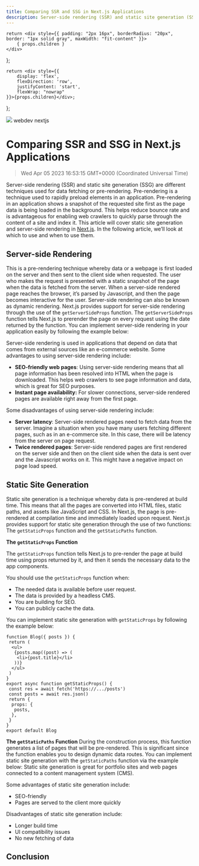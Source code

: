 ```yaml
---
title: Comparing SSR and SSG in Next.js Applications
description: Server-side rendering (SSR) and static site generation (SSG) are different techniques used for data fetching or pre-rendering. Pre-rendering is a technique used to rapidly preload elements in an application.
---
```


    return <div style={{ padding: "2px 16px", borderRadius: "20px", border: "1px solid gray", maxWidth: "fit-content" }}>
        { props.children }
    </div>
};

    return <div style={{
        display: 'flex',
        flexDirection: 'row',
        justifyContent: 'start',
        flexWrap: "nowrap"
    }}>{props.children}</div>;

};

<link rel="canonical" href="https://code.pieces.app/blog/comparing-ssr-and-ssg-in-nextjs-applications" />

![](https://uploads-ssl.webflow.com/6143afec68f555387049efb3/63dd6770cf7b3c61494fa4dd_ssrandssg_2df9dc6c5516f6c9025c09726c5e8209_2000.jpeg)
<GridFlexRow><Tag>webdev</Tag> <Tag>nextjs</Tag></GridFlexRow>

# Comparing SSR and SSG in Next.js Applications
> Wed Apr 05 2023 16:53:15 GMT+0000 (Coordinated Universal Time)

Server-side rendering (SSR) and static site generation (SSG) are different techniques used for data fetching or pre-rendering. Pre-rendering is a technique used to rapidly preload elements in an application.
Pre-rendering in an application shows a snapshot of the requested site first as the page data is being loaded in the background. This helps reduce bounce rate and is advantageous for enabling web crawlers to quickly parse through the content of a site and index it.
This article will cover static site generation and server-side rendering in <a href="https://nextjs.org/" target="_blank" rel="noopener noreferrer">Next.js</a>. In the following article, we’ll look at which to use and when to use them.

## Server-side Rendering
This is a pre-rendering technique whereby data or a webpage is first loaded on the server and then sent to the client side when requested. The user who makes the request is presented with a static snapshot of the page when the data is fetched from the server. When a server-side rendered page reaches the browser, it’s parsed by Javascript, and then the page becomes interactive for the user. Server-side rendering can also be known as dynamic rendering.
Next.js provides support for server-side rendering through the use of the ```getServerSideProps``` function. The ```getServerSideProps``` function tells Next.js to prerender the page on every request using the date returned by the function.
You can implement server-side rendering in your application easily by following the example below:

Server-side rendering is used in applications that depend on data that comes from external sources like an e-commerce website.
Some advantages to using server-side rendering include:
- **SEO-friendly web pages**: Using server-side rendering means that all page information has been resolved into HTML when the page is downloaded. This helps web crawlers to see page information and data, which is great for SEO purposes.
- **Instant page availability:** For slower connections, server-side rendered pages are available right away from the first page.

Some disadvantages of using server-side rendering include:
- **Server latency**: Server-side rendered pages need to fetch data from the server. Imagine a situation when you have many users fetching different pages, such as in an e-commerce site. In this case, there will be latency from the server on page request.
- **Twice rendered pages**: Server-side rendered pages are first rendered on the server side and then on the client side when the data is sent over and the Javascript works on it. This might have a negative impact on page load speed.

## Static Site Generation
Static site generation is a technique whereby data is pre-rendered at build time. This means that all the pages are converted into HTML files, static paths, and assets like JavaScript and CSS. In Next.js, the page is pre-rendered at compilation time and immediately loaded upon request.
Next.js provides support for static site generation through the use of two functions: The ```getStaticProps``` function and the ```getStaticPaths``` function.

**The ```getStaticProps``` Function**

The ```getStaticProps``` function tells Next.js to pre-render the page at build time using props returned by it, and then it sends the necessary data to the app components.

You should use the ```getStaticProps``` function when:
- The needed data is available before user request.
- The data is provided by a headless CMS.
- You are building for SEO.
- You can publicly cache the data.

You can implement static site generation with ```getStaticProps``` by following the example below:
```
function Blog({ posts }) {
 return (
  <ul>
   {posts.map((post) => (
    <li>{post.title}</li>
   ))}
  </ul>
 )
}
export async function getStaticProps() {
 const res = await fetch('https://.../posts')
 const posts = await res.json()
 return {
  props: {
   posts,
  },
 }
}
export default Blog
```
**The ```getStaticPaths``` Function**
During the construction process, this function generates a list of pages that will be pre-rendered. This is significant since the function enables you to design dynamic data routes.
You can implement static site generation with the ```getStaticPaths``` function via the example below:
Static site generation is great for portfolio sites and web pages connected to a content management system (CMS).

Some advantages of static site generation include:
- SEO-friendly
- Pages are served to the client more quickly

Disadvantages of static site generation include:
- Longer build time
- UI compatibility issues
- No new fetching of data

## Conclusion
